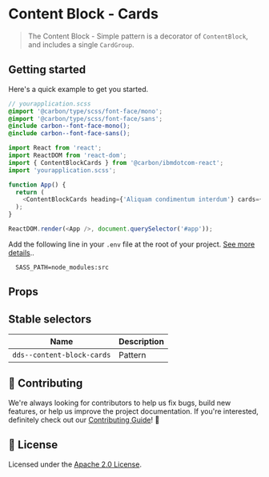 
# Content Block - Cards

> The Content Block - Simple pattern is a decorator of `ContentBlock`, and
> includes a single `CardGroup`.

## Getting started

Here's a quick example to get you started.

```scss
// yourapplication.scss
@import '@carbon/type/scss/font-face/mono';
@import '@carbon/type/scss/font-face/sans';
@include carbon--font-face-mono();
@include carbon--font-face-sans();
```

```javascript
import React from 'react';
import ReactDOM from 'react-dom';
import { ContentBlockCards } from '@carbon/ibmdotcom-react';
import 'yourapplication.scss';

function App() {
  return (
    <ContentBlockCards heading={'Aliquam condimentum interdum'} cards={data} />
  );
}

ReactDOM.render(<App />, document.querySelector('#app'));
```

Add the following line in your `.env` file at the root of your project.
[See more details](https://github.com/carbon-design-system/ibm-dotcom-library/tree/master/packages/styles#usage)..

```
  SASS_PATH=node_modules:src
```

## Props

<Props of={ContentBlockCards} />

## Stable selectors

| Name                       | Description |
| -------------------------- | ----------- |
| `dds--content-block-cards` | Pattern     |

## 🙌 Contributing

We're always looking for contributors to help us fix bugs, build new features,
or help us improve the project documentation. If you're interested, definitely
check out our
[Contributing Guide](https://github.com/carbon-design-system/ibm-dotcom-library/blob/master/.github/CONTRIBUTING.md)!
👀

## 📝 License

Licensed under the
[Apache 2.0 License](https://github.com/carbon-design-system/ibm-dotcom-library/blob/master/LICENSE).
